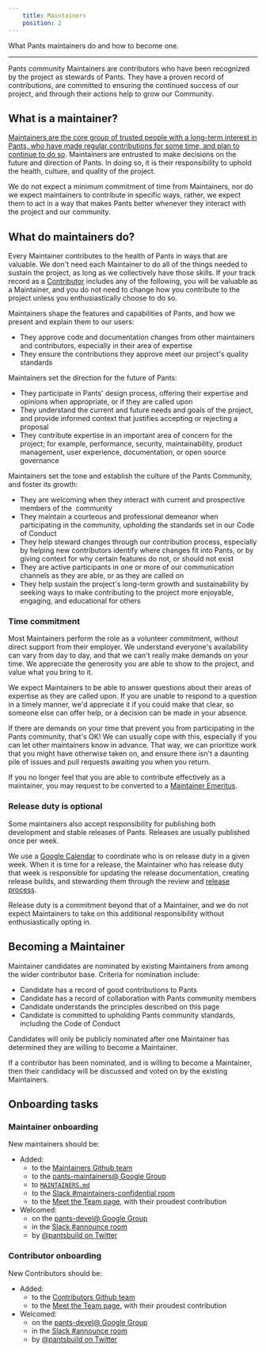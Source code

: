 ```yaml
---
    title: Maintainers
    position: 2
---
```


What Pants maintainers do and how to become one.

---

Pants community Maintainers are contributors who have been recognized by the project as stewards of Pants. They have a proven record of contributions, are committed to ensuring the continued success of our project, and through their actions help to grow our Community.

What is a maintainer?
---------------------

[Maintainers are the core group of trusted people with a long-term interest in Pants, who have made regular contributions for some time, and plan to continue to do so](doc:the-pants-community#maintainers). Maintainers are entrusted to make decisions on the future and direction of Pants. In doing so, it is their responsibility to uphold the health, culture, and quality of the project.

We do not expect a minimum commitment of time from Maintainers, nor do we expect maintainers to contribute in specific ways, rather, we expect them to act in a way that makes Pants better whenever they interact with the project and our community.

What do maintainers do?
-----------------------

Every Maintainer contributes to the health of Pants in ways that are valuable. We don't need each Maintainer to do all of the things needed to sustain the project, as long as we collectively have those skills. If your track record as a [Contributor](doc:the-pants-community#contributors) includes any of the following, you will be valuable as a Maintainer, and you do not need to change how you contribute to the project unless you enthusiastically choose to do so.

Maintainers shape the features and capabilities of Pants, and how we present and explain them to our users:

-   They approve code and documentation changes from other maintainers and contributors, especially in their area of expertise
-   They ensure the contributions they approve meet our project's quality standards

Maintainers set the direction for the future of Pants:

-   They participate in Pants' design process, offering their expertise and opinions when appropriate, or if they are called upon
-   They understand the current and future needs and goals of the project, and provide informed context that justifies accepting or rejecting a proposal
-   They contribute expertise in an important area of concern for the project; for example, performance, security, maintainability, product management, user experience, documentation, or open source governance

Maintainers set the tone and establish the culture of the Pants Community, and foster its growth:

-   They are welcoming when they interact with current and prospective members of the  community
-   They maintain a courteous and professional demeanor when participating in the community, upholding the standards set in our Code of Conduct
-   They help steward changes through our contribution process, especially by helping new contributors identify where changes fit into Pants, or by giving context for why certain features do not, or should not exist
-   They are active participants in one or more of our communication channels as they are able, or as they are called on
-   They help sustain the project's long-term growth and sustainability by seeking ways to make contributing to the project more enjoyable, engaging, and educational for others


### Time commitment

Most Maintainers perform the role as a volunteer commitment, without direct support from their employer. We understand everyone's availability can vary from day to day, and that we can't really make demands on your time. We appreciate the generosity you are able to show to the project, and value what you bring to it.

We expect Maintainers to be able to answer questions about their areas of expertise as they are called upon. If you are unable to respond to a question in a timely manner, we'd appreciate it if you could make that clear, so someone else can offer help, or a decision can be made in your absence.

If there are demands on your time that prevent you from participating in the Pants community, that's OK! We can usually cope with this, especially if you can let other maintainers know in advance. That way, we can prioritize work that you might have otherwise taken on, and ensure there isn't a daunting pile of issues and pull requests awaiting you when you return.

If you no longer feel that you are able to contribute effectively as a maintainer, you may request to be converted to a [Maintainer Emeritus](doc:the-pants-community#former-team-members).


### Release duty is optional

Some maintainers also accept responsibility for publishing both development and stable releases of Pants. Releases are usually published once per week.

We use a [Google Calendar](https://calendar.google.com/calendar/b/0/embed?src=hvd8qnf6fnp5klnk7u46q1noeo@group.calendar.google.com&ctz=America/Los_Angeles) to coordinate who is on release duty in a given week. When it is time for a release, the Maintainer who has release duty that week is responsible for updating the release documentation, creating release builds, and stewarding them through the review and [release process](doc:release-process).

Release duty is a commitment beyond that of a Maintainer, and we do not expect Maintainers to take on this additional responsibility without enthusiastically opting in.


Becoming a Maintainer
---------------------

Maintainer candidates are nominated by existing Maintainers from among the wider contributor base. Criteria for nomination include:

-   Candidate has a record of good contributions to Pants
-   Candidate has a record of collaboration with Pants community members
-   Candidate understands the principles described on this page
-   Candidate is committed to upholding Pants community standards, including the Code of Conduct

Candidates will only be publicly nominated after one Maintainer has determined they are willing to become a Maintainer. 

If a contributor has been nominated, and is willing to become a Maintainer, then their candidacy will be discussed and voted on by the existing Maintainers.



Onboarding tasks
----------------

### Maintainer onboarding

New maintainers should be:

- Added:
  - to the [Maintainers Github team](https://github.com/orgs/pantsbuild/teams/maintainers)
  - to the [pants-maintainers@ Google Group](https://groups.google.com/g/pants-maintainers)
  - to [`MAINTAINERS.md`](https://github.com/pantsbuild/pants/blob/main/MAINTAINERS.md)
  - to the [Slack #maintainers-confidential room](doc:getting-help#slack)
  - to the [Meet the Team page](doc:team), with their proudest contribution
- Welcomed:
  - on the [pants-devel@ Google Group](https://groups.google.com/g/pants-devel)
  - in the [Slack #announce room](doc:getting-help#slack)
  - by [@pantsbuild on Twitter](https://twitter.com/pantsbuild)


### Contributor onboarding

New Contributors should be:

- Added:
  - to the [Contributors Github team](https://github.com/orgs/pantsbuild/teams/contributors)
  - to the [Meet the Team page](doc:team), with their proudest contribution
- Welcomed:
  - on the [pants-devel@ Google Group](https://groups.google.com/g/pants-devel)
  - in the [Slack #announce room](doc:getting-help#slack)
  - by [@pantsbuild on Twitter](https://twitter.com/pantsbuild)